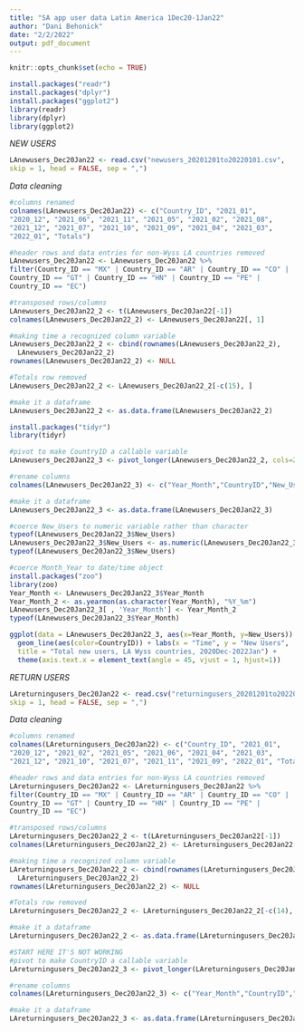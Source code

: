```yaml
---
title: "SA app user data Latin America 1Dec20-1Jan22"
author: "Dani Behonick"
date: "2/2/2022"
output: pdf_document
---
```


```r
knitr::opts_chunk$set(echo = TRUE)
```

```r
install.packages("readr")
install.packages("dplyr")
install.packages("ggplot2")
library(readr)
library(dplyr)
library(ggplot2)
```
*NEW USERS*
```r
LAnewusers_Dec20Jan22 <- read.csv("newusers_20201201to20220101.csv",
skip = 1, head = FALSE, sep = ",")
```

*Data cleaning*
```r
#columns renamed
colnames(LAnewusers_Dec20Jan22) <- c("Country_ID", "2021_01",
"2020_12", "2021_06", "2021_11", "2021_05", "2021_02", "2021_08",
"2021_12", "2021_07", "2021_10", "2021_09", "2021_04", "2021_03",
"2022_01", "Totals")

#header rows and data entries for non-Wyss LA countries removed
LAnewusers_Dec20Jan22 <- LAnewusers_Dec20Jan22 %>%
filter(Country_ID == "MX" | Country_ID == "AR" | Country_ID == "CO" |
Country_ID == "GT" | Country_ID == "HN" | Country_ID == "PE" |
Country_ID == "EC")

#transposed rows/columns
LAnewusers_Dec20Jan22_2 <- t(LAnewusers_Dec20Jan22[-1])
colnames(LAnewusers_Dec20Jan22_2) <- LAnewusers_Dec20Jan22[, 1]

#making time a recognized column variable
LAnewusers_Dec20Jan22_2 <- cbind(rownames(LAnewusers_Dec20Jan22_2), 
  LAnewusers_Dec20Jan22_2)
rownames(LAnewusers_Dec20Jan22_2) <- NULL

#Totals row removed
LAnewusers_Dec20Jan22_2 <- LAnewusers_Dec20Jan22_2[-c(15), ]

#make it a dataframe
LAnewusers_Dec20Jan22_2 <- as.data.frame(LAnewusers_Dec20Jan22_2)
```

```r
install.packages("tidyr")
library(tidyr)
```
```r
#pivot to make CountryID a callable variable
LAnewusers_Dec20Jan22_3 <- pivot_longer(LAnewusers_Dec20Jan22_2, cols=2:8, names_to = "Country", values_to = "New_users")

#rename columns
colnames(LAnewusers_Dec20Jan22_3) <- c("Year_Month","CountryID","New_Users")

#make it a dataframe
LAnewusers_Dec20Jan22_3 <- as.data.frame(LAnewusers_Dec20Jan22_3)
```

```r
#coerce New_Users to numeric variable rather than character
typeof(LAnewusers_Dec20Jan22_3$New_Users)
LAnewusers_Dec20Jan22_3$New_Users <- as.numeric(LAnewusers_Dec20Jan22_3$New_Users)
typeof(LAnewusers_Dec20Jan22_3$New_Users)

#coerce Month_Year to date/time object
install.packages("zoo")
library(zoo)
Year_Month <- LAnewusers_Dec20Jan22_3$Year_Month
Year_Month_2 <- as.yearmon(as.character(Year_Month), "%Y_%m")
LAnewusers_Dec20Jan22_3[ , 'Year_Month'] <- Year_Month_2
typeof(LAnewusers_Dec20Jan22_3$Year_Month)
```


```r
ggplot(data = LAnewusers_Dec20Jan22_3, aes(x=Year_Month, y=New_Users)) + 
  geom_line(aes(color=CountryID)) + labs(x = "Time", y = "New Users", 
  title = "Total new users, LA Wyss countries, 2020Dec-2022Jan") + 
  theme(axis.text.x = element_text(angle = 45, vjust = 1, hjust=1))
```
*RETURN USERS*
```r
LAreturningusers_Dec20Jan22 <- read.csv("returningusers_20201201to20220101.csv",
skip = 1, head = FALSE, sep = ",")
```

*Data cleaning*
```r
#columns renamed
colnames(LAreturningusers_Dec20Jan22) <- c("Country_ID", "2021_01",
"2020_12", "2021_02", "2021_05", "2021_06", "2021_04", "2021_03",
"2021_12", "2021_10", "2021_07", "2021_11", "2021_09", "2022_01", "Totals")

#header rows and data entries for non-Wyss LA countries removed
LAreturningusers_Dec20Jan22 <- LAreturningusers_Dec20Jan22 %>%
filter(Country_ID == "MX" | Country_ID == "AR" | Country_ID == "CO" |
Country_ID == "GT" | Country_ID == "HN" | Country_ID == "PE" |
Country_ID == "EC")

#transposed rows/columns
LAreturningusers_Dec20Jan22_2 <- t(LAreturningusers_Dec20Jan22[-1])
colnames(LAreturningusers_Dec20Jan22_2) <- LAreturningusers_Dec20Jan22[, 1]

#making time a recognized column variable
LAreturningusers_Dec20Jan22_2 <- cbind(rownames(LAreturningusers_Dec20Jan22_2), 
  LAreturningusers_Dec20Jan22_2)
rownames(LAreturningusers_Dec20Jan22_2) <- NULL

#Totals row removed
LAreturningusers_Dec20Jan22_2 <- LAreturningusers_Dec20Jan22_2[-c(14), ]

#make it a dataframe
LAreturningusers_Dec20Jan22_2 <- as.data.frame(LAreturningusers_Dec20Jan22_2)

#START HERE IT'S NOT WORKING
#pivot to make CountryID a callable variable
LAreturningusers_Dec20Jan22_3 <- pivot_longer(LAreturningusers_Dec20Jan22, cols=3:9, names_to = "Country", values_to = "New_users")

#rename columns
colnames(LAreturningusers_Dec20Jan22_3) <- c("Year_Month","CountryID","New_Users")

#make it a dataframe
LAreturningusers_Dec20Jan22_3 <- as.data.frame(LAreturningusers_Dec20Jan22_3)
```



